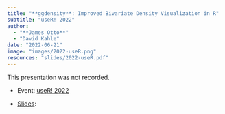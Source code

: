 ```yaml
---
title: "**ggdensity**: Improved Bivariate Density Visualization in R"
subtitle: "useR! 2022"
author: 
  - "**James Otto**"
  - "David Kahle"
date: "2022-06-21"
image: "images/2022-useR.png"
resources: "slides/2022-useR.pdf"
---
```


This presentation was not recorded.

-   Event: [useR! 2022](https://user2022.r-project.org/)

-   [Slides](slides/2022-useR.pdf):
